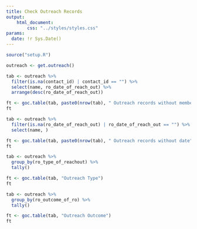 ```yaml
---
title: Check Outreach Records
output:
    html_document:
        css: "../styles/styles.css"
params:
  date: !r Sys.Date()
---
```

```r
source("setup.R")
```

```r
outreach <- get.outreach()

tab <- outreach %>%
  filter(is.na(contact_id) | contact_id == "") %>%
  select(name, ro_date_of_reach_out) %>%
  arrange(desc(ro_date_of_reach_out))

ft <- goc.table(tab, paste0(nrow(tab), " Outreach records without member"))
ft

tab <- outreach %>%
  filter(is.na(ro_date_of_reach_out) | ro_date_of_reach_out == "") %>%
  select(name, )

ft <- goc.table(tab, paste0(nrow(tab), " Outreach records without date"))
ft

tab <- outreach %>%
  group_by(ro_type_of_reachout) %>%
  tally()

ft <- goc.table(tab, "Outreach Type")
ft

tab <- outreach %>%
  group_by(ro_outcome_of_ro) %>%
  tally()

ft <- goc.table(tab, "Outreach Outcome")
ft

```
